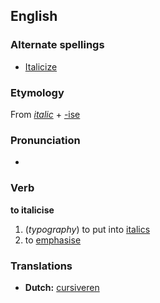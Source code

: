 ==English==
=== Alternate spellings ===
*[[Italicize]]

===Etymology===
From {{E.}} ''[[italic]]'' + [[-ise]]

===Pronunciation===
*{{AHD|/ĭ-tăl'ĭ-sīz'/}}

=== Verb ===
'''to italicise'''
# (''typography'') to put into [[italics]]
#  to [[emphasise]]

===Translations===
*'''Dutch:''' [[cursiveren]]